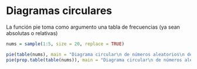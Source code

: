 
# Diagramas circulares

La función pie toma como argumento una tabla de frecuencias (ya sean absolutas o relativas)

```r
nums = sample(1:5, size = 20, replace = TRUE)

pie(table(nums), main = "Diagrama circular\n de números aleatorios\n de 1 a 5")
pie(prop.table(table(nums)), main = "Diagrama circular\n de números aleatorios\n de 1 a 5")
```

